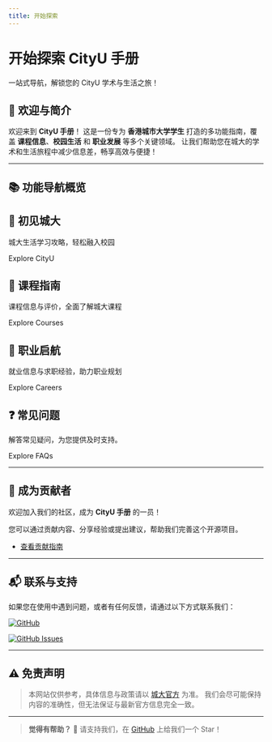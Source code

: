 ```yaml
---
title: 开始探索
---
```



<h1 className={styles.gradientTitle}>开始探索 CityU 手册</h1>
<p className={styles.subtitle}>一站式导航，解锁您的 CityU 学术与生活之旅！</p>
<div className={styles.divider}></div>

## 🎉 欢迎与简介

欢迎来到 **CityU 手册**！
这是一份专为 **香港城市大学学生** 打造的多功能指南，覆盖 **课程信息**、**校园生活** 和 **职业发展** 等多个关键领域。
让我们帮助您在城大的学术和生活旅程中减少信息差，畅享高效与便捷！

---

## 📚 功能导航概览

<div className={styles.features}>

<section className={styles.feature}>
    <Link to="/docs/welcome/intro" className={styles.featureLink}>
        <h2>🏫 初见城大</h2>
    </Link>
    <p>城大生活学习攻略，轻松融入校园</p>
    <Link to="/docs/welcome/intro">Explore CityU</Link>
</section>

<section className={styles.feature}>
  <Link to="/docs/courses/intro" className={styles.featureLink}>
    <h2>📘 课程指南</h2>
  </Link>
  <p>课程信息与评价，全面了解城大课程</p>
  <Link to="/docs/courses/intro">Explore Courses</Link>
</section>

<section className={styles.feature}>
  <Link to="/docs/career/intro" className={styles.featureLink}>
    <h2>💼 职业启航</h2>
  </Link>
  <p>就业信息与求职经验，助力职业规划</p>
  <Link to="/docs/career/intro">Explore Careers</Link>
</section>

<section className={styles.feature}>
  <Link to="/docs/faq/intro" className={styles.featureLink}>
    <h2>❓ 常见问题</h2>
  </Link>
  <p>解答常见疑问，为您提供及时支持。</p>
  <Link to="/docs/faq/intro">Explore FAQs</Link>
</section>

</div>

---

## 🤝 成为贡献者

欢迎加入我们的社区，成为 **CityU 手册** 的一员！

您可以通过贡献内容、分享经验或提出建议，帮助我们完善这个开源项目。

- [查看贡献指南](https://penjc.github.io/cityU-navigator/contributing)

---

## 📬 联系与支持

如果您在使用中遇到问题，或者有任何反馈，请通过以下方式联系我们：

[![GitHub](https://img.shields.io/badge/GitHub-Repository-blue?logo=github&style=flat-square)](https://github.com/penjc/cityU-navigator)

[![GitHub Issues](https://img.shields.io/badge/GitHub-Submit%20Issue-green?logo=github&style=flat-square)](https://github.com/penjc/cityU-navigator/issues)

---

## ⚠️ 免责声明

> 本网站仅供参考，具体信息与政策请以 [城大官方](https://www.cityu.edu.hk) 为准。
> 我们会尽可能保持内容的准确性，但无法保证与最新官方信息完全一致。

---

> **觉得有帮助？**
> 🌟 请支持我们，在 [GitHub](https://github.com/penjc/cityU-navigator) 上给我们一个 Star！